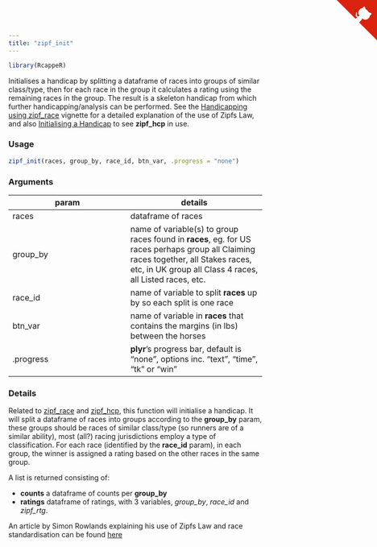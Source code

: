 ```yaml
---
title: "zipf_init"
---
```

```r
library(RcappeR)
```

Initialises a handicap by splitting a dataframe of races into groups of similar class/type, then for each race in the group it calculates a rating using the remaining races in the group.  The result is a skeleton handicap from which further handicapping/analysis can be performed.  See the [Handicapping using zipf_race](handicap_with_zipf_race.html) vignette for a detailed explanation of the use of Zipfs Law, and also [Initialising a Handicap](initialise_a_handicap.html) to see **zipf\_hcp** in use.

### Usage
```r
zipf_init(races, group_by, race_id, btn_var, .progress = "none")
```

### Arguments

param | details
------|-------
races | dataframe of races
group\_by | name of variable(s) to group races found in **races**, eg. for US races perhaps group all Claiming races together, all Stakes races, etc, in UK group all Class 4 races, all Listed races, etc.
race\_id | name of variable to split **races** up by so each split is one race
btn\_var | name of variable in **races** that contains the margins (in lbs) between the horses
.progress | **plyr**'s progress bar, default is "none", options inc. "text", "time", "tk" or "win"

### Details

Related to [zipf_race](zipf_race.html) and [zipf_hcp](zipf_hcp.html), this function will initialise a handicap.  It will split a dataframe of races into groups according to the **group\_by** param, these groups should be races of similar class/type (so runners are of a similar ability), most (all?) racing jurisdictions employ a type of classification.  For each race (identified by the **race\_id** param), in each group, the winner is assigned a rating based on the other races in the same group.

A list is returned consisting of:

* **counts** a dataframe of counts per **group\_by**
* **ratings** dataframe of ratings, with 3 variables, _group\_by_, _race\_id_ and _zipf\_rtg_.


An article by Simon Rowlands explaining his use of Zipfs Law and race standardisation can be found [here](https://betting.betfair.com/horse-racing/bloggers/simon-rowlands/simon-rowlands-on-handicapping-060710.html)

<a href="https://github.com/durtal/RcappeR" class="github-corner"><svg width="80" height="80" viewBox="0 0 250 250" style="fill:#d9230f; color:#fcfcfc; position: absolute; top: 0; border: 0; right: 0;"><path d="M0,0 L115,115 L130,115 L142,142 L250,250 L250,0 Z"></path><path d="M128.3,109.0 C113.8,99.7 119.0,89.6 119.0,89.6 C122.0,82.7 120.5,78.6 120.5,78.6 C119.2,72.0 123.4,76.3 123.4,76.3 C127.3,80.9 125.5,87.3 125.5,87.3 C122.9,97.6 130.6,101.9 134.4,103.2" fill="currentColor" style="transform-origin: 130px 106px;" class="octo-arm"></path><path d="M115.0,115.0 C114.9,115.1 118.7,116.5 119.8,115.4 L133.7,101.6 C136.9,99.2 139.9,98.4 142.2,98.6 C133.8,88.0 127.5,74.4 143.8,58.0 C148.5,53.4 154.0,51.2 159.7,51.0 C160.3,49.4 163.2,43.6 171.4,40.1 C171.4,40.1 176.1,42.5 178.8,56.2 C183.1,58.6 187.2,61.8 190.9,65.4 C194.5,69.0 197.7,73.2 200.1,77.6 C213.8,80.2 216.3,84.9 216.3,84.9 C212.7,93.1 206.9,96.0 205.4,96.6 C205.1,102.4 203.0,107.8 198.3,112.5 C181.9,128.9 168.3,122.5 157.7,114.1 C157.9,116.9 156.7,120.9 152.7,124.9 L141.0,136.5 C139.8,137.7 141.6,141.9 141.8,141.8 Z" fill="currentColor" class="octo-body"></path></svg></a><style>.github-corner:hover .octo-arm{animation:octocat-wave 560ms ease-in-out}@keyframes octocat-wave{0%,100%{transform:rotate(0)}20%,60%{transform:rotate(-25deg)}40%,80%{transform:rotate(10deg)}}@media (max-width:500px){.github-corner:hover .octo-arm{animation:none}.github-corner .octo-arm{animation:octocat-wave 560ms ease-in-out}}</style>
